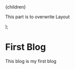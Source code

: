   <div>
    {children}
    <p>This part is to overwrite Layout</p>
  </div>
);

<!---if we add something like so it will overwrite the defaultLayout in config file-->

# First Blog

This blog is my first blog
